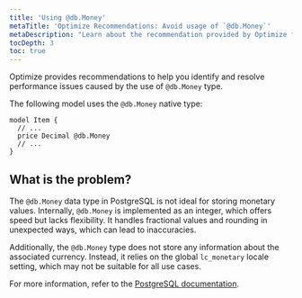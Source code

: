 ```yaml
---
title: 'Using @db.Money'
metaTitle: 'Optimize Recommendations: Avoid usage of `@db.Money`'
metaDescription: "Learn about the recommendation provided by Optimize for using `@db.Money` native type."
tocDepth: 3
toc: true
---
```


Optimize provides recommendations to help you identify and resolve performance issues caused by the use of `@db.Money` type.

The following model uses the `@db.Money` native type:

```prisma
model Item {
  // ...
  price Decimal @db.Money
  // ...
}
```

## What is the problem?

The `@db.Money` data type in PostgreSQL is not ideal for storing monetary values. Internally, `@db.Money` is implemented as an integer, which offers speed but lacks flexibility. It handles fractional values and rounding in unexpected ways, which can lead to inaccuracies. 

Additionally, the `@db.Money` type does not store any information about the associated currency. Instead, it relies on the global `lc_monetary` locale setting, which may not be suitable for all use cases.

For more information, refer to the [PostgreSQL documentation](https://wiki.postgresql.org/wiki/Don't_Do_This#Don.27t_use_money).

